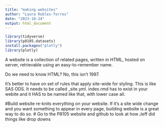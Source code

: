 ```yaml
---
title: "making websites"
author: "Laura Robles-Torres"
date: "2023-10-24"
output: html_document
---
```


```r
library(tidyverse)
library(p8105.datasets)
install.packages("plotly")
library(plotly)
```

A website is a collection of related pages, written in HTML, hosted on server, retrievable using an easy-to-remember name. 

Do we need to know HTML? No, this isn't 1997. 


It's better to have on set of rules that apply site-wide for styling. This is like SAS ODS. It needs to be called _site.yml. index.rmd has to exist in your webite and it HAS to be named like that, with lower case all.

#Build website re-knits everything on your website. If it's a site wide change and you want something to appear in every page, building website is a great way to do so.
# Go to the P8105 website and github to look at how Jeff did things like drop downs
